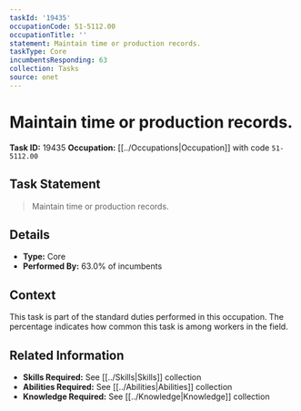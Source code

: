 ```yaml
---
taskId: '19435'
occupationCode: 51-5112.00
occupationTitle: ''
statement: Maintain time or production records.
taskType: Core
incumbentsResponding: 63
collection: Tasks
source: onet
---
```

# Maintain time or production records.

**Task ID:** 19435
**Occupation:** [[../Occupations|Occupation]] with code `51-5112.00`

## Task Statement

> Maintain time or production records.

## Details

- **Type:** Core
- **Performed By:** 63.0% of incumbents

## Context

This task is part of the standard duties performed in this occupation. The percentage indicates how common this task is among workers in the field.

## Related Information

- **Skills Required:** See [[../Skills|Skills]] collection
- **Abilities Required:** See [[../Abilities|Abilities]] collection
- **Knowledge Required:** See [[../Knowledge|Knowledge]] collection
